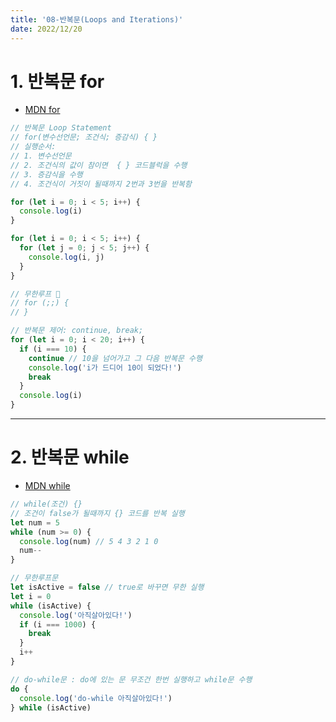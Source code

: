 ---
title: '08-반복문(Loops and Iterations)'
date: 2022/12/20
---

# 1. 반복문 for

- [MDN for](https://developer.mozilla.org/ko/docs/Web/JavaScript/Reference/Statements/for)

```javascript
// 반복문 Loop Statement
// for(변수선언문; 조건식; 증감식) { }
// 실행순서:
// 1. 변수선언문
// 2. 조건식의 값이 참이면  { } 코드블럭을 수행
// 3. 증감식을 수행
// 4. 조건식이 거짓이 될때까지 2번과 3번을 반복함

for (let i = 0; i < 5; i++) {
  console.log(i)
}

for (let i = 0; i < 5; i++) {
  for (let j = 0; j < 5; j++) {
    console.log(i, j)
  }
}

// 무한루프 💩
// for (;;) {
// }

// 반복문 제어: continue, break;
for (let i = 0; i < 20; i++) {
  if (i === 10) {
    continue // 10을 넘어가고 그 다음 반복문 수행
    console.log('i가 드디어 10이 되었다!')
    break
  }
  console.log(i)
}
```

---

# 2. 반복문 while

- [MDN while](https://developer.mozilla.org/ko/docs/Web/JavaScript/Reference/Statements/while)

```javascript
// while(조건) {}
// 조건이 false가 될때까지 {} 코드를 반복 실행
let num = 5
while (num >= 0) {
  console.log(num) // 5 4 3 2 1 0
  num--
}

// 무한루프문
let isActive = false // true로 바꾸면 무한 실행
let i = 0
while (isActive) {
  console.log('아직살아있다!')
  if (i === 1000) {
    break
  }
  i++
}

// do-while문 : do에 있는 문 무조건 한번 실행하고 while문 수행
do {
  console.log('do-while 아직살아있다!')
} while (isActive)
```
